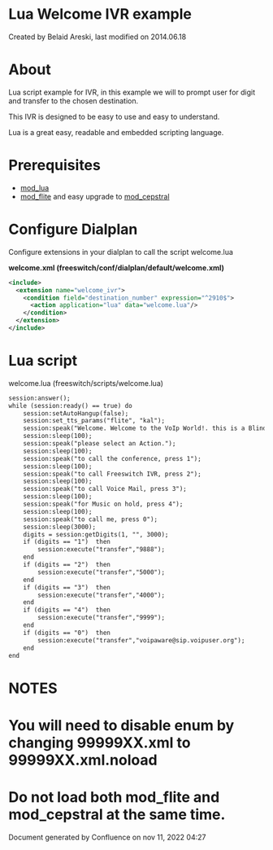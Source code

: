 
# Lua Welcome IVR example 

 Created by  Belaid Areski, last modified on 2014.06.18

# About

Lua script example for IVR, in this example we will to prompt user for digit and transfer to the chosen destination.

This IVR is designed to be easy to use and easy to understand.

Lua is a great easy, readable and embedded scripting language.

# Prerequisites

* [mod\_lua](../../../Modules/mod_lua_1048944.mdx#--)
* [mod\_flite](../../../Modules/mod_flite_3965160.mdx#about) and easy upgrade to [mod\_cepstral](../../../Modules/mod_cepstral_3965164.mdx#faq)

# Configure Dialplan

Configure extensions in your dialplan to call the script welcome.lua

**welcome.xml (freeswitch/conf/dialplan/default/welcome.xml)**

```xml
<include>
  <extension name="welcome_ivr">
    <condition field="destination_number" expression="^2910$">
      <action application="lua" data="welcome.lua"/> 
    </condition>
  </extension>
</include>
```

# Lua script

welcome.lua (freeswitch/scripts/welcome.lua)

```xml
session:answer();
while (session:ready() == true) do
    session:setAutoHangup(false);
    session:set_tts_params("flite", "kal");
    session:speak("Welcome. Welcome to the VoIp World!. this is a Blind Users Programing Community. powered by Freeswitch, the free / ultimate PBX. thank to toni!");
    session:sleep(100);
    session:speak("please select an Action.");
    session:sleep(100);
    session:speak("to call the conference, press 1");
    session:sleep(100);
    session:speak("to call Freeswitch IVR, press 2");
    session:sleep(100);
    session:speak("to call Voice Mail, press 3");
    session:sleep(100);
    session:speak("for Music on hold, press 4");
    session:sleep(100);
    session:speak("to call me, press 0");
    session:sleep(3000);
    digits = session:getDigits(1, "", 3000);
    if (digits == "1")  then
        session:execute("transfer","9888");
    end
    if (digits == "2")  then
        session:execute("transfer","5000");
    end
    if (digits == "3")  then
        session:execute("transfer","4000");
    end
    if (digits == "4")  then
        session:execute("transfer","9999");
    end
    if (digits == "0")  then
        session:execute("transfer","voipaware@sip.voipuser.org");
    end
end
```

# NOTES

# You will need to disable enum by changing 99999XX.xml to 99999XX.xml.noload

# Do not load both mod_flite and mod_cepstral at the same time.

  
Document generated by Confluence on nov 11, 2022 04:27
